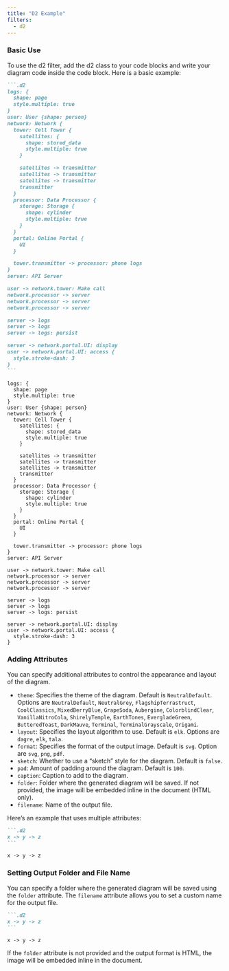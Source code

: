 ```yaml
---
title: "D2 Example"
filters:
  - d2
---
```


### Basic Use

To use the d2 filter, add the d2 class to your code blocks and write your diagram code inside the code block. Here is a basic example:

````markdown
```.d2
logs: {
  shape: page
  style.multiple: true
}
user: User {shape: person}
network: Network {
  tower: Cell Tower {
    satellites: {
      shape: stored_data
      style.multiple: true
    }

    satellites -> transmitter
    satellites -> transmitter
    satellites -> transmitter
    transmitter
  }
  processor: Data Processor {
    storage: Storage {
      shape: cylinder
      style.multiple: true
    }
  }
  portal: Online Portal {
    UI
  }

  tower.transmitter -> processor: phone logs
}
server: API Server

user -> network.tower: Make call
network.processor -> server
network.processor -> server
network.processor -> server

server -> logs
server -> logs
server -> logs: persist

server -> network.portal.UI: display
user -> network.portal.UI: access {
  style.stroke-dash: 3
}
```
````

```.d2
logs: {
  shape: page
  style.multiple: true
}
user: User {shape: person}
network: Network {
  tower: Cell Tower {
    satellites: {
      shape: stored_data
      style.multiple: true
    }

    satellites -> transmitter
    satellites -> transmitter
    satellites -> transmitter
    transmitter
  }
  processor: Data Processor {
    storage: Storage {
      shape: cylinder
      style.multiple: true
    }
  }
  portal: Online Portal {
    UI
  }

  tower.transmitter -> processor: phone logs
}
server: API Server

user -> network.tower: Make call
network.processor -> server
network.processor -> server
network.processor -> server

server -> logs
server -> logs
server -> logs: persist

server -> network.portal.UI: display
user -> network.portal.UI: access {
  style.stroke-dash: 3
}
```

### Adding Attributes

You can specify additional attributes to control the appearance and layout of the diagram.

- `theme`: Specifies the theme of the diagram. Default is `NeutralDefault`. Options are `NeutralDefault`, `NeutralGrey`, `FlagshipTerrastruct`, `CoolClassics`, `MixedBerryBlue`, `GrapeSoda`, `Aubergine`, `ColorblindClear`, `VanillaNitroCola`, `ShirelyTemple`, `EarthTones`, `EvergladeGreen`, `ButteredToast`, `DarkMauve`, `Terminal`, `TerminalGrayscale`, `Origami`.
- `layout`: Specifies the layout algorithm to use. Default is `elk`. Options are `dagre`, `elk`, `tala`.
- `format`: Specifies the format of the output image. Default is `svg`. Option are `svg`, `png`, `pdf`.
- `sketch`: Whether to use a "sketch" style for the diagram. Default is `false`.
- `pad`: Amount of padding around the diagram. Default is `100`.
- `caption`: Caption to add to the diagram.
- `folder`: Folder where the generated diagram will be saved. If not provided, the image will be embedded inline in the document (HTML only).
- `filename`: Name of the output file.

Here's an example that uses multiple attributes:

````markdown
```.d2
x -> y -> z
```
````

```.d2
x -> y -> z
```



### Setting Output Folder and File Name

You can specify a folder where the generated diagram will be saved using the `folder` attribute. The `filename` attribute allows you to set a custom name for the output file.

````markdown
```.d2
x -> y -> z
```
````

```.d2
x -> y -> z
```

:::{.callout-note}
If the `folder` attribute is not provided and the output format is HTML, the image will be embedded inline in the document.
:::